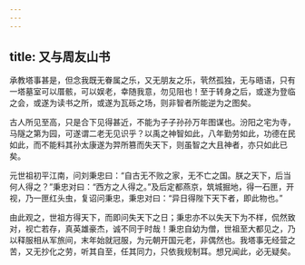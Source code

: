 ```yaml
---
---
---
```

title: 又与周友山书
---

承教塔事甚是，但念我既无眷属之乐，又无朋友之乐，茕然孤独，无与晤语，只有一塔墓室可以厝骸，可以娱老，幸随我意，勿见阻也！至于转身之后，或遂为登临之会，或遂为读书之所，或遂为瓦砾之场，则非智者所能逆为之图矣。

古人所见至高，只是合下见得甚近，不能为子子孙孙万年图谋也。汾阳之宅为寺，马隧之第为园，可遂谓二老无见识乎？以禹之神智如此，八年勤劳如此，功德在民如此，而不能料其孙太康遂为羿所篡而失天下，则虽智之大且神者，亦只如此已矣。

元世祖初平江南，问刘秉忠曰：“自古无不败之家，无不亡之国。朕之天下，后当何人得之？”秉忠对曰：“西方之人得之。”及后定都燕京，筑城掘地，得一石匣，开视，乃一匣红头虫，复诏问秉忠，秉忠对曰：“异日得陛下天下者，即此物也。”

由此观之，世祖方得天下，而即问失天下之日；秉忠亦不以失天下为不样，侃然致对，视亡若存，真英雄豪杰，诚不同于时哉！秉忠自幼为僧，世祖至大都见之，乃以释服相从军旅间，末年始就冠服，为元朝开国元老，非偶然也。我塔事无经营之苦，又无抄化之劳，听其自至，任其同力，只依我规制耳。想兄闻此，必无疑矣。